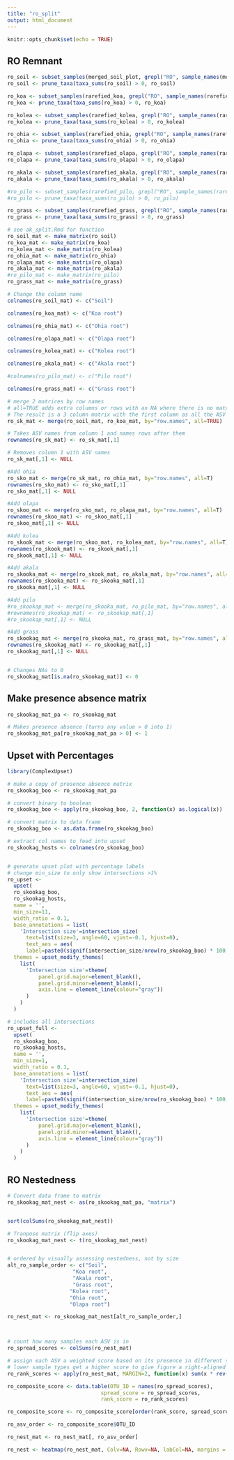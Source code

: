 ```yaml
---
title: "ro_split"
output: html_document
---
```


```r
knitr::opts_chunk$set(echo = TRUE)
```

## RO Remnant

```r

ro_soil <- subset_samples(merged_soil_plot, grepl("RO", sample_names(merged_soil_plot)))
ro_soil <- prune_taxa(taxa_sums(ro_soil) > 0, ro_soil)

ro_koa <- subset_samples(rarefied_koa, grepl("RO", sample_names(rarefied_koa)))
ro_koa <- prune_taxa(taxa_sums(ro_koa) > 0, ro_koa)

ro_kolea <- subset_samples(rarefied_kolea, grepl("RO", sample_names(rarefied_kolea)))
ro_kolea <- prune_taxa(taxa_sums(ro_kolea) > 0, ro_kolea)

ro_ohia <- subset_samples(rarefied_ohia, grepl("RO", sample_names(rarefied_ohia)))
ro_ohia <- prune_taxa(taxa_sums(ro_ohia) > 0, ro_ohia)

ro_olapa <- subset_samples(rarefied_olapa, grepl("RO", sample_names(rarefied_olapa)))
ro_olapa <- prune_taxa(taxa_sums(ro_olapa) > 0, ro_olapa)

ro_akala <- subset_samples(rarefied_akala, grepl("RO", sample_names(rarefied_akala)))
ro_akala <- prune_taxa(taxa_sums(ro_akala) > 0, ro_akala)

#ro_pilo <- subset_samples(rarefied_pilo, grepl("RO", sample_names(rarefied_pilo)))
#ro_pilo <- prune_taxa(taxa_sums(ro_pilo) > 0, ro_pilo)

ro_grass <- subset_samples(rarefied_grass, grepl("RO", sample_names(rarefied_grass)))
ro_grass <- prune_taxa(taxa_sums(ro_grass) > 0, ro_grass)

```


```r

# see ak_split.Rmd for function
ro_soil_mat <- make_matrix(ro_soil)
ro_koa_mat <- make_matrix(ro_koa)
ro_kolea_mat <- make_matrix(ro_kolea)
ro_ohia_mat <- make_matrix(ro_ohia)
ro_olapa_mat <- make_matrix(ro_olapa)
ro_akala_mat <- make_matrix(ro_akala)
#ro_pilo_mat <- make_matrix(ro_pilo)
ro_grass_mat <- make_matrix(ro_grass)


```


```r

# Change the column name
colnames(ro_soil_mat) <- c("Soil")

colnames(ro_koa_mat) <- c("Koa root")

colnames(ro_ohia_mat) <- c("Ohia root")

colnames(ro_olapa_mat) <- c("Olapa root")

colnames(ro_kolea_mat) <- c("Kolea root")

colnames(ro_akala_mat) <- c("Akala root")

#colnames(ro_pilo_mat) <- c("Pilo root")

colnames(ro_grass_mat) <- c("Grass root")

```


```r

# merge 2 matrices by row names
# all=TRUE adds extra columns or rows with an NA where there is no matching value
# The result is a 3 column matrix with the first column as all the ASV names
ro_sk_mat <- merge(ro_soil_mat, ro_koa_mat, by="row.names", all=TRUE)

# Takes ASV names from column 1 and names rows after them 
rownames(ro_sk_mat) <- ro_sk_mat[,1]

# Removes column 1 with ASV names
ro_sk_mat[,1] <- NULL

#Add ohia
ro_sko_mat <- merge(ro_sk_mat, ro_ohia_mat, by="row.names", all=T)
rownames(ro_sko_mat) <- ro_sko_mat[,1]
ro_sko_mat[,1] <- NULL

#Add olapa
ro_skoo_mat <- merge(ro_sko_mat, ro_olapa_mat, by="row.names", all=T)
rownames(ro_skoo_mat) <- ro_skoo_mat[,1]
ro_skoo_mat[,1] <- NULL

#Add kolea
ro_skook_mat <- merge(ro_skoo_mat, ro_kolea_mat, by="row.names", all=T)
rownames(ro_skook_mat) <- ro_skook_mat[,1]
ro_skook_mat[,1] <- NULL

#Add akala
ro_skooka_mat <- merge(ro_skook_mat, ro_akala_mat, by="row.names", all=T)
rownames(ro_skooka_mat) <- ro_skooka_mat[,1]
ro_skooka_mat[,1] <- NULL

#Add pilo
#ro_skookap_mat <- merge(ro_skooka_mat, ro_pilo_mat, by="row.names", all=T)
#rownames(ro_skookap_mat) <- ro_skookap_mat[,1]
#ro_skookap_mat[,1] <- NULL

#Add grass
ro_skookag_mat <- merge(ro_skooka_mat, ro_grass_mat, by="row.names", all=T)
rownames(ro_skookag_mat) <- ro_skookag_mat[,1]
ro_skookag_mat[,1] <- NULL


# Changes NAs to 0
ro_skookag_mat[is.na(ro_skookag_mat)] <- 0

```



## Make presence absence matrix

```r

ro_skookag_mat_pa <- ro_skookag_mat

# Makes presence absence (turns any value > 0 into 1)
ro_skookag_mat_pa[ro_skookag_mat_pa > 0] <- 1

```


## Upset with Percentages

```r
library(ComplexUpset)

# make a copy of presence absence matrix
ro_skookag_boo <- ro_skookag_mat_pa

# convert binary to boolean
ro_skookag_boo <- apply(ro_skookag_boo, 2, function(x) as.logical(x))

# convert matrix to data frame
ro_skookag_boo <- as.data.frame(ro_skookag_boo)

# extract col names to feed into upset
ro_skookag_hosts <- colnames(ro_skookag_boo)


# generate upset plot with percentage labels
# change min_size to only show intersections >1%
ro_upset <- 
  upset(
  ro_skookag_boo, 
  ro_skookag_hosts, 
  name = '',
  min_size=11,
  width_ratio = 0.1,
  base_annotations = list(
    'Intersection size'=intersection_size(
      text=list(size=3, angle=60, vjust=-0.1, hjust=0), 
      text_aes = aes(
      label=paste0(signif(intersection_size/nrow(ro_skookag_boo) * 100, digits=2), '%')))), 
  themes = upset_modify_themes(
    list(
      'Intersection size'=theme(
          panel.grid.major=element_blank(), 
          panel.grid.minor=element_blank(),
          axis.line = element_line(colour="gray"))
      )
    )
  )

# includes all intersections
ro_upset_full <- 
  upset(
  ro_skookag_boo, 
  ro_skookag_hosts, 
  name = '',
  min_size=1,
  width_ratio = 0.1,
  base_annotations = list(
    'Intersection size'=intersection_size(
      text=list(size=3, angle=60, vjust=-0.1, hjust=0), 
      text_aes = aes(
      label=paste0(signif(intersection_size/nrow(ro_skookag_boo) * 100, digits=2), '%')))), 
  themes = upset_modify_themes(
    list(
      'Intersection size'=theme(
          panel.grid.major=element_blank(), 
          panel.grid.minor=element_blank(),
          axis.line = element_line(colour="gray"))
      )
    )
  )

```


## RO Nestedness

```r

# Convert data frame to matrix
ro_skookag_mat_nest <- as(ro_skookag_mat_pa, "matrix")


sort(colSums(ro_skookag_mat_nest))

# Tranpose matrix (flip axes)
ro_skookag_mat_nest <- t(ro_skookag_mat_nest)


# ordered by visually assessing nestedness, not by size
alt_ro_sample_order <- c("Soil",
                     "Koa root",
                     "Akala root",
                     "Grass root",
                    "Kolea root",
                    "Ohia root",
                    "Olapa root")

ro_nest_mat <- ro_skookag_mat_nest[alt_ro_sample_order,]



# count how many samples each ASV is in
ro_spread_scores <- colSums(ro_nest_mat)

# assign each ASV a weighted score based on its presence in different sample types
# lower sample types get a higher score to give figure a right-aligned nested structure
ro_rank_scores <- apply(ro_nest_mat, MARGIN=2, function(x) sum(x * rev(seq_along(x))))

ro_composite_score <- data.table(OTU_ID = names(ro_spread_scores),
                              spread_score = ro_spread_scores,
                              rank_score = ro_rank_scores)

ro_composite_score <- ro_composite_score[order(rank_score, spread_score)]

ro_asv_order <- ro_composite_score$OTU_ID

ro_nest_mat <- ro_nest_mat[, ro_asv_order]

ro_nest <- heatmap(ro_nest_mat, Colv=NA, Rowv=NA, labCol=NA, margins = c(5,5))

```



